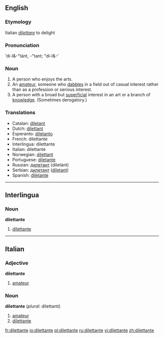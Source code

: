 ==English==

===Etymology===
Italian ''[[dilettare]]'' to delight

===Pronunciation===
'di-l&-"tänt, -"tant; "di-l&-'

===Noun===
{{en-noun|pl2=dilettanti}}

# A person who enjoys the arts.
# An [[amateur]], someone who [[dabble]]s in a field out of casual interest rather than as a profession or serious interest. 
# A person with a broad but [[superficial]] interest in an art or a branch of [[knowledge]]. (Sometimes derogatory.)

===Translations===
{{rfc-trans}}
*Catalan: [[diletant]]
*Dutch: [[dilettant]]
*Esperanto: [[diletanto]]
*French: dilettante {{mf}}
*Interlingua: dilettante
*Italian: dilettante {{mf}}
*Norwegian: [[dilettant]]
*Portuguese: [[diletante]] {{mf}}
*Russian: [[дилетант]] (diletánt) {{m}}
*Serbian: [[дилетант]] ([[diletant]]) {{m}}
*Spanish: [[diletante]] {{mf}}

----

==Interlingua==
===Noun===
'''dilettante'''
#[[#English|dilettante]]

----

==Italian==

===Adjective===
'''dilettante'''
#[[amateur]]
===Noun===
'''dilettante''' {{mf}} (''plural:'' dilettanti)
# [[amateur]]
# [[#English|dilettante]]

[[fr:dilettante]]
[[io:dilettante]]
[[pl:dilettante]]
[[ru:dilettante]]
[[vi:dilettante]]
[[zh:dilettante]]
